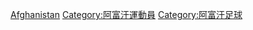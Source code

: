 {{Commonscat|Association football players from Afghanistan}}

[[Category:各国足球运动员|Afghanistan]]
[[Category:阿富汗運動員|Category:阿富汗運動員]]
[[Category:阿富汗足球|Category:阿富汗足球]]